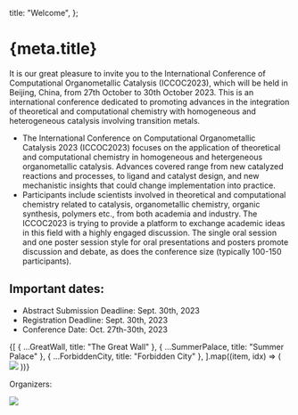 
  title: "Welcome",
};

<Head>
  <title>{`${meta.title} - ICCOC2023`}</title>
</Head>

# {meta.title}

It is our great pleasure to invite you to the International Conference of Computational Organometallic Catalysis (ICCOC2023), which will be held in Beijing, China, from 27th October to 30th October 2023. This is an international conference dedicated to promoting advances in the integration of theoretical and computational chemistry with homogeneous and heterogeneous catalysis involving transition metals.

- The International Conference on Computational Organometallic Catalysis 2023 (ICCOC2023) focuses on the application of theoretical and computational chemistry in homogeneous and hetergeneous organometallic catalysis. Advances covered range from new catalyzed reactions and processes, to ligand and catalyst design, and new mechanistic insights that could change implementation into practice.
- Participants include scientists involved in theoretical and computational chemistry related to catalysis, organometallic chemistry, organic synthesis, polymers etc., from both academia and industry. The ICCOC2023 is trying to provide a platform to exchange academic ideas in this field with a highly engaged discussion. The single oral session and one poster session style for oral presentations and posters promote discussion and debate, as does the conference size (typically 100-150 participants).

## Important dates:

- Abstract Submission Deadline: Sept. 30th, 2023
- Registration Deadline: Sept. 30th, 2023
- Conference Date: Oct. 27th-30th, 2023

<ImageList cols={3}>
  {[
    { ...GreatWall, title: "The Great Wall" },
    { ...SummerPalace, title: "Summer Palace" },
    { ...ForbiddenCity, title: "Forbidden City" },
  ].map((item, idx) => (
    <ImageListItem key={idx}>
      <img src={item.src}></img>
      <ImageListItemBar title={item.title}></ImageListItemBar>
    </ImageListItem>
  ))}
</ImageList>

Organizers:

<Image src={BUCT}></Image>
